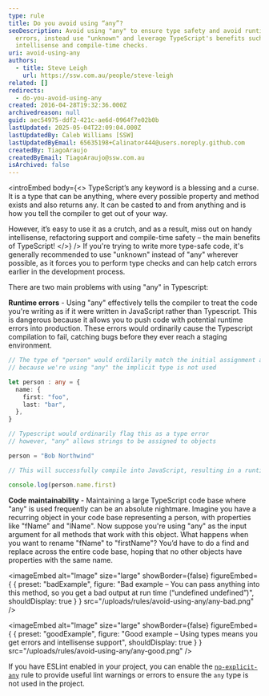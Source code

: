 ```yaml
---
type: rule
title: Do you avoid using “any”?
seoDescription: Avoid using "any" to ensure type safety and avoid runtime
  errors, instead use "unknown" and leverage TypeScript's benefits such as
  intellisense and compile-time checks.
uri: avoid-using-any
authors:
  - title: Steve Leigh
    url: https://ssw.com.au/people/steve-leigh
related: []
redirects:
  - do-you-avoid-using-any
created: 2016-04-28T19:32:36.000Z
archivedreason: null
guid: aec54975-ddf2-421c-ae6d-0964f7e02b0b
lastUpdated: 2025-05-04T22:09:04.000Z
lastUpdatedBy: Caleb Williams [SSW]
lastUpdatedByEmail: 65635198+Calinator444@users.noreply.github.com
createdBy: TiagoAraujo
createdByEmail: TiagoAraujo@ssw.com.au
isArchived: false
---
```



<introEmbed
  body={<>
TypeScript’s any keyword is a blessing and a curse. It is a type that can be anything, where every possible property and method exists and also returns any. It can be casted to and from anything and is how you tell the compiler to get out of your way.

However, it’s easy to use it as a crutch, and as a result, miss out on handy intellisense, refactoring support and compile-time safety – the main benefits of TypeScript!
  </>}
/>
If you're trying to write more type-safe code, it's generally recommended to use "unknown" instead of "any" wherever possible, as it forces you to perform type checks and can help catch errors earlier in the development process.

There are two main problems with using "any" in Typescript:

**Runtime errors** - Using "any" effectively tells the compiler to treat the code you're writing as if it were written in JavaScript rather than Typescript. This is dangerous because it allows you to push code with potential runtime errors into production. These errors would ordinarily cause the Typescript compilation to fail, catching bugs before they ever reach a staging environment.

``` typescript
// The type of "person" would ordilarily match the initial assignment assignment
// because we're using "any" the implicit type is not used

let person : any = {
  name: {
    first: "foo",
    last: "bar",
  },
}

// Typescript would ordinarily flag this as a type error
// however, "any" allows strings to be assigned to objects

person = "Bob Northwind"

// This will successfully compile into JavaScript, resulting in a runtime error

console.log(person.name.first)

```

**Code maintainability** - Maintaining a large TypeScript code base where "any" is used frequently can be an absolute nightmare. Imagine you have a recurring object in your code base representing a person, with properties like "fName" and "lName". Now suppose you're using "any" as the input argument for all methods that work with this object. What happens when you want to rename "fName" to "firstName"? You’d have to do a find and replace across the entire code base, hoping that no other objects have properties with the same name.

<imageEmbed
  alt="Image"
  size="large"
  showBorder={false}
  figureEmbed={ {
    preset: "badExample",
    figure: "Bad example – You can pass anything into this method, so you get a bad output at run time (“undefined undefined”)",
    shouldDisplay: true
  } }
  src="/uploads/rules/avoid-using-any/any-bad.png"
/>


<imageEmbed
  alt="Image"
  size="large"
  showBorder={false}
  figureEmbed={ {
    preset: "goodExample",
    figure: "Good example – Using types means you get errors and intellisense support",
    shouldDisplay: true
  } }
  src="/uploads/rules/avoid-using-any/any-good.png"
/>


If you have ESLint enabled in your project, you can enable the [`no-explicit-any`](https://typescript-eslint.io/rules/no-explicit-any/) rule to provide useful lint warnings or errors to ensure the `any` type is not used in the project.
